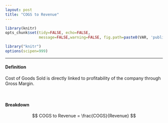 ```yaml
---
layout: post
title: "COGS to Revenue"
---
```


```r

library(knitr)
opts_chunk$set(tidy=FALSE, echo=FALSE,
               message=FALSE,warning=FALSE, fig.path=paste0(VAR, 'public/images/2016-05-16-COGS_to_Revenue/'))
```


```r
library("knitr")
options(scipen=999)
```

------

#### __Definition__

Cost of Goods Sold is directly linked to profitability of the company through Gross Margin.

<br>

#### __Breakdown__

$$ COGS to Revenue = \frac{COGS}{Revenue} $$

<br>